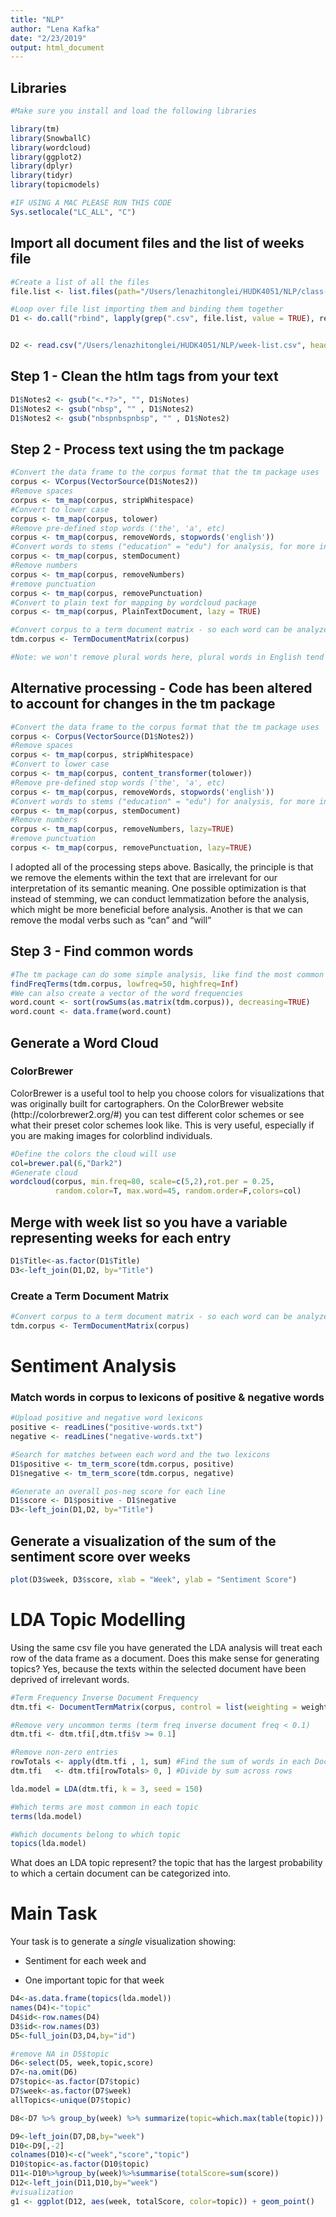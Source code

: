 ```yaml
---
title: "NLP"
author: "Lena Kafka"
date: "2/23/2019"
output: html_document
---
```


## Libraries
```r
#Make sure you install and load the following libraries

library(tm)
library(SnowballC)
library(wordcloud)
library(ggplot2)
library(dplyr)
library(tidyr)
library(topicmodels)

#IF USING A MAC PLEASE RUN THIS CODE
Sys.setlocale("LC_ALL", "C")
```

## Import all document files and the list of weeks file
```r
#Create a list of all the files
file.list <- list.files(path="/Users/lenazhitonglei/HUDK4051/NLP/class-notes/", pattern=".csv")

#Loop over file list importing them and binding them together
D1 <- do.call("rbind", lapply(grep(".csv", file.list, value = TRUE), read.csv, header = TRUE, stringsAsFactors = FALSE))


D2 <- read.csv("/Users/lenazhitonglei/HUDK4051/NLP/week-list.csv", header = TRUE)
```

## Step 1 - Clean the htlm tags from your text
```r
D1$Notes2 <- gsub("<.*?>", "", D1$Notes)
D1$Notes2 <- gsub("nbsp", "" , D1$Notes2)
D1$Notes2 <- gsub("nbspnbspnbsp", "" , D1$Notes2)
```

## Step 2 - Process text using the tm package
```r
#Convert the data frame to the corpus format that the tm package uses
corpus <- VCorpus(VectorSource(D1$Notes2))
#Remove spaces
corpus <- tm_map(corpus, stripWhitespace)
#Convert to lower case
corpus <- tm_map(corpus, tolower)
#Remove pre-defined stop words ('the', 'a', etc)
corpus <- tm_map(corpus, removeWords, stopwords('english'))
#Convert words to stems ("education" = "edu") for analysis, for more info see  http://tartarus.org/~martin/PorterStemmer/
corpus <- tm_map(corpus, stemDocument)
#Remove numbers
corpus <- tm_map(corpus, removeNumbers)
#remove punctuation
corpus <- tm_map(corpus, removePunctuation)
#Convert to plain text for mapping by wordcloud package
corpus <- tm_map(corpus, PlainTextDocument, lazy = TRUE)

#Convert corpus to a term document matrix - so each word can be analyzed individuallly
tdm.corpus <- TermDocumentMatrix(corpus)

#Note: we won't remove plural words here, plural words in English tend to be highly irregular and difficult to extract reliably
```

## Alternative processing - Code has been altered to account for changes in the tm package
```r
#Convert the data frame to the corpus format that the tm package uses
corpus <- Corpus(VectorSource(D1$Notes2))
#Remove spaces
corpus <- tm_map(corpus, stripWhitespace)
#Convert to lower case
corpus <- tm_map(corpus, content_transformer(tolower)) 
#Remove pre-defined stop words ('the', 'a', etc)
corpus <- tm_map(corpus, removeWords, stopwords('english'))
#Convert words to stems ("education" = "edu") for analysis, for more info see  http://tartarus.org/~martin/PorterStemmer/
corpus <- tm_map(corpus, stemDocument)
#Remove numbers
corpus <- tm_map(corpus, removeNumbers, lazy=TRUE)
#remove punctuation
corpus <- tm_map(corpus, removePunctuation, lazy=TRUE)
```


I adopted all of the processing steps above. Basically, the principle is that we remove the elements within the text that are irrelevant for our interpretation of its semantic meaning. One possible optimization is that instead of stemming, we can conduct lemmatization before the analysis, which might be more beneficial before analysis. Another is that we can remove the modal verbs such as "can" and "will"

## Step 3 - Find common words
```r
#The tm package can do some simple analysis, like find the most common words
findFreqTerms(tdm.corpus, lowfreq=50, highfreq=Inf)
#We can also create a vector of the word frequencies
word.count <- sort(rowSums(as.matrix(tdm.corpus)), decreasing=TRUE)
word.count <- data.frame(word.count)
```

## Generate a Word Cloud

### ColorBrewer
ColorBrewer is a useful tool to help you choose colors for visualizations that was originally built for cartographers. On the ColorBrewer website (http://colorbrewer2.org/#) you can test different color schemes or see what their preset color schemes look like. This is very useful, especially if you are making images for colorblind individuals. 
```r
#Define the colors the cloud will use
col=brewer.pal(6,"Dark2")
#Generate cloud
wordcloud(corpus, min.freq=80, scale=c(5,2),rot.per = 0.25,
          random.color=T, max.word=45, random.order=F,colors=col)
```

## Merge with week list so you have a variable representing weeks for each entry 
```r
D1$Title<-as.factor(D1$Title)
D3<-left_join(D1,D2, by="Title")
```

### Create a Term Document Matrix
```r
#Convert corpus to a term document matrix - so each word can be analyzed individuallly
tdm.corpus <- TermDocumentMatrix(corpus)
```

# Sentiment Analysis

### Match words in corpus to lexicons of positive & negative words
```r
#Upload positive and negative word lexicons
positive <- readLines("positive-words.txt")
negative <- readLines("negative-words.txt")

#Search for matches between each word and the two lexicons
D1$positive <- tm_term_score(tdm.corpus, positive)
D1$negative <- tm_term_score(tdm.corpus, negative)

#Generate an overall pos-neg score for each line
D1$score <- D1$positive - D1$negative
D3<-left_join(D1,D2, by="Title")

```

## Generate a visualization of the sum of the sentiment score over weeks
```r
plot(D3$week, D3$score, xlab = "Week", ylab = "Sentiment Score")
```

# LDA Topic Modelling

Using the same csv file you have generated the LDA analysis will treat each row of the data frame as a document. Does this make sense for generating topics?
Yes, because the texts within the selected document have been deprived of irrelevant words.

```r
#Term Frequency Inverse Document Frequency
dtm.tfi <- DocumentTermMatrix(corpus, control = list(weighting = weightTf))

#Remove very uncommon terms (term freq inverse document freq < 0.1)
dtm.tfi <- dtm.tfi[,dtm.tfi$v >= 0.1]

#Remove non-zero entries
rowTotals <- apply(dtm.tfi , 1, sum) #Find the sum of words in each Document
dtm.tfi   <- dtm.tfi[rowTotals> 0, ] #Divide by sum across rows

lda.model = LDA(dtm.tfi, k = 3, seed = 150)

#Which terms are most common in each topic
terms(lda.model)

#Which documents belong to which topic
topics(lda.model)

```

What does an LDA topic represent? 
the topic that has the largest probability to which a certain document can be categorized into.

# Main Task 

Your task is to generate a *single* visualization showing: 

- Sentiment for each week and 

- One important topic for that week
```r
D4<-as.data.frame(topics(lda.model))
names(D4)<-"topic"
D4$id<-row.names(D4)
D3$id<-row.names(D3)
D5<-full_join(D3,D4,by="id") 

#remove NA in D5$topic
D6<-select(D5, week,topic,score)
D7<-na.omit(D6)
D7$topic<-as.factor(D7$topic)
D7$week<-as.factor(D7$week)
allTopics<-unique(D7$topic)

D8<-D7 %>% group_by(week) %>% summarize(topic=which.max(table(topic)))

D9<-left_join(D7,D8,by="week")
D10<-D9[,-2]
colnames(D10)<-c("week","score","topic")
D10$topic<-as.factor(D10$topic)
D11<-D10%>%group_by(week)%>%summarise(totalScore=sum(score))
D12<-left_join(D11,D10,by="week")
#visualization
g1 <- ggplot(D12, aes(week, totalScore, color=topic)) + geom_point()

```


